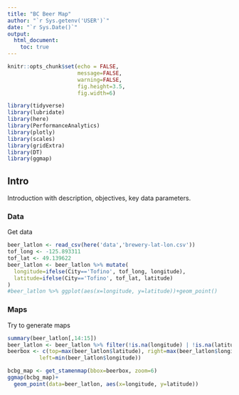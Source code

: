 ```yaml
---
title: "BC Beer Map"
author: "`r Sys.getenv('USER')`"
date: "`r Sys.Date()`"
output: 
  html_document:
    toc: true
---
```


```r
knitr::opts_chunk$set(echo = FALSE,
                      message=FALSE,
                      warning=FALSE,
                      fig.height=3.5,
                      fig.width=6)

library(tidyverse)
library(lubridate)
library(here)
library(PerformanceAnalytics)
library(plotly)
library(scales)
library(gridExtra)
library(DT)
library(ggmap)

```

## Intro {.tabset}

Introduction with description, objectives, key data parameters.

### Data

Get data

```r
beer_latlon <- read_csv(here('data','brewery-lat-lon.csv'))
tof_long <- -125.893311
tof_lat <- 49.139622
beer_latlon <- beer_latlon %>% mutate(
  longitude=ifelse(City=='Tofino', tof_long, longitude),
  latitude=ifelse(City=='Tofino', tof_lat, latitude)
)
#beer_latlon %>% ggplot(aes(x=longitude, y=latitude))+geom_point()  
```

### Maps

Try to generate maps

```r
summary(beer_latlon[,14:15])
beer_latlon <- beer_latlon %>% filter(!is.na(longitude) | !is.na(latitude))
beerbox <- c(top=max(beer_latlon$latitude), right=max(beer_latlon$longitude), bottom=min(beer_latlon$latitude),
          left=min(beer_latlon$longitude))
```

```r
bcbg_map <- get_stamenmap(bbox=beerbox, zoom=6)
ggmap(bcbg_map)+
  geom_point(data=beer_latlon, aes(x=longitude, y=latitude))
```

